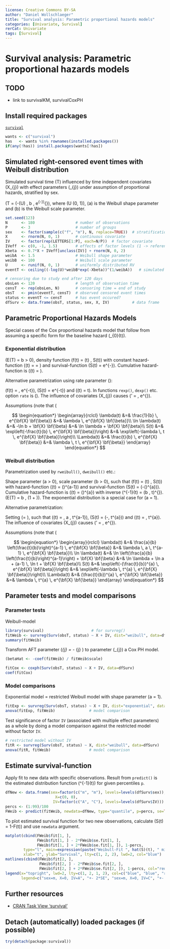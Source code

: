 ---
license: Creative Commons BY-SA
author: "Daniel Wollschlaeger"
title: "Survival analysis: Parametric proportional hazards models"
categories: [Univariate, Survival]
rerCat: Univariate
tags: [Survival]
---

Survival analysis: Parametric proportional hazards models
=========================

TODO
-------------------------

 - link to survivalKM, survivalCoxPH

Install required packages
-------------------------

[`survival`](https://cran.r-project.org/package=survival)

```{r}
wants <- c("survival")
has   <- wants %in% rownames(installed.packages())
if(any(!has)) install.packages(wants[!has])
```

Simulated right-censored event times with Weibull distribution
-------------------------

Simulated survival time \(T\) influenced by time independent covariates \(X_{j}\) with effect parameters \(\beta_{j}\) under assumption of proportional hazards, stratified by sex.

\(T = (-\ln(U) \, b \, e^{-\bf{X} \bf{\beta}})^{\frac{1}{a}}\), where \(U \sim \mathcal{U}(0, 1)\), \(a\) is the Weibull shape parameter and \(b\) is the Weibull scale parameter.

```{r}
set.seed(123)
N      <- 180                  # number of observations
P      <- 3                    # number of groups
sex    <- factor(sample(c("f", "m"), N, replace=TRUE))  # stratification factor
X      <- rnorm(N, 0, 1)       # continuous covariate
IV     <- factor(rep(LETTERS[1:P], each=N/P))  # factor covariate
IVeff  <- c(0, -1, 1.5)        # effects of factor levels (1 -> reference level)
Xbeta  <- 0.7*X + IVeff[unclass(IV)] + rnorm(N, 0, 2)
weibA  <- 1.5                  # Weibull shape parameter
weibB  <- 100                  # Weibull scale parameter
U      <- runif(N, 0, 1)       # uniformly distributed RV
eventT <- ceiling((-log(U)*weibB*exp(-Xbeta))^(1/weibA))   # simulated event time

# censoring due to study end after 120 days
obsLen <- 120                  # length of observation time
censT  <- rep(obsLen, N)       # censoring time = end of study
obsT   <- pmin(eventT, censT)  # observed censored event times
status <- eventT <= censT      # has event occured?
dfSurv <- data.frame(obsT, status, sex, X, IV)          # data frame
```

Parametric Proportional Hazards Models
-------------------------

Special cases of the Cox proportional hazards model that follow from assuming a specific form for the baseline hazard \(\lambda_{0}(t)\).

### Exponential distribution

\(E(T) = b > 0\), density function \(f(t) = \lambda(t) \, S(t)\) with constant hazard-function \(\lambda(t) = \lambda = \frac{1}{b}\) and survival-function \(S(t) = e^{-\frac{t}{b}}\). Cumulative hazard-function is \(\Lambda(t) = \frac{t}{b}\).

Alternative parametrization using rate parameter \(\lambda\):

\(f(t) = \lambda \, e^{-\lambda t}\), \(S(t) = e^{-\lambda t}\) and \(\Lambda(t) = \lambda t\). In functions `rexp()`, `dexp()` etc. option `rate` is \(\lambda\). The influence of covariates \(X_{j}\) causes \(\lambda' = \lambda \, e^{\bf{X} \bf{\beta}}\). 

Assumptions (note that \(\bf{X} \bf{\beta}\) does not include an intercept \(\beta_{0}\))

$$
\begin{equation*}
\begin{array}{rclcl}
\lambda(t)     &=& \frac{1}{b} \, e^{\bf{X} \bf{\beta}} &=& \lambda \, e^{\bf{X} \bf{\beta}}\\
\ln \lambda(t) &=& -\ln b + \bf{X} \bf{\beta} &=& \ln \lambda + \bf{X} \bf{\beta}\\
S(t)           &=& \exp\left(-\frac{t}{b} \, e^{\bf{X} \bf{\beta}}\right) &=& \exp\left(-\lambda \, t \, e^{\bf{X} \bf{\beta}}\right)\\
\Lambda(t)     &=& \frac{t}{b} \, e^{\bf{X} \bf{\beta}} &=& \lambda \, t \, e^{\bf{X} \bf{\beta}}
\end{array}
\end{equation*}
$$

### Weibull distribution

Parametrization used by `rweibull()`, `dweibull()` etc.:

Shape parameter \(a > 0\), scale parameter \(b > 0\), such that \(f(t) = \lambda(t) \, S(t)\) with hazard-function \(\lambda(t) = \frac{a}{b} \left(\frac{t}{b}\right)^{a-1}\) and survival-function \(S(t) = \exp(-(\frac{t}{b})^{a})\). Cumulative hazard-function is \(\Lambda(t) = (\frac{t}{b})^{a}\) with inverse \(\Lambda^{-1}(t) = (b \, t)^{\frac{1}{a}}\). \(E(T) = b \, \Gamma(1 + \frac{1}{a})\). The exponential distribution is a special case for \(a = 1\).

Alternative parametrization:

Setting \(\lambda = \frac{1}{b^{a}}\), such that \(\lambda(t) = \lambda \, a \, t^{a-1}\), \(S(t) = \exp(-\lambda \, t^{a})\) and \(\Lambda(t) = \lambda \, t^{a}\). The influence of covariates \(X_{j}\) causes \(\lambda' = \lambda \, e^{\bf{X} \bf{\beta}}\).

Assumptions (note that \(\bf{X} \bf{\beta}\) does not include an intercept \(\beta_{0}\))

$$
\begin{equation*}
\begin{array}{rclcl}
\lambda(t)     &=& \frac{a}{b} \left(\frac{t}{b}\right)^{a-1} \, e^{\bf{X} \bf{\beta}} &=& \lambda \, a \, t^{a-1} \, e^{\bf{X} \bf{\beta}}\\
\ln \lambda(t) &=& \ln \left(\frac{a}{b} \left(\frac{t}{b}\right)^{a-1}\right) + \bf{X} \bf{\beta} &=& \ln \lambda + \ln a + (a-1) \, \ln t + \bf{X} \bf{\beta}\\
S(t)           &=& \exp\left(-(\frac{t}{b})^{a} \, e^{\bf{X} \bf{\beta}}\right) &=& \exp\left(-\lambda \, t^{a} \, e^{\bf{X} \bf{\beta}}\right)\\
\Lambda(t)     &=& (\frac{t}{b})^{a} \, e^{\bf{X} \bf{\beta}} &=& \lambda \, t^{a} \, e^{\bf{X} \bf{\beta}}
\end{array}
\end{equation*}
$$

Parameter tests and model comparisons
-------------------------

### Parameter tests

Weibull-model

```{r}
library(survival)                     # for survreg()
fitWeib <- survreg(Surv(obsT, status) ~ X + IV, dist="weibull", data=dfSurv)
summary(fitWeib)
```

Transform AFT parameter \(\hat{\gamma}_{j} = - \hat{\beta}_{j} \cdot \hat{a}\) to parameter \(\hat{\beta}_{j}\) a Cox PH model.

```{r}
(betaHat <- -coef(fitWeib) / fitWeib$scale)
```

```{r}
fitCox <- coxph(Surv(obsT, status) ~ X + IV, data=dfSurv)
coef(fitCox)
```

### Model comparisons

Exponential model = restricted Weibull model with shape parameter \(a = 1\).

```{r}
fitExp <- survreg(Surv(obsT, status) ~ X + IV, dist="exponential", data=dfSurv)
anova(fitExp, fitWeib)               # model comparison
```

Test significance of factor `IV` (associated with multiple effect parameters) as a whole by doing a model comparison against the restricted model without factor `IV`.

```{r}
# restricted model without IV
fitR <- survreg(Surv(obsT, status) ~ X, dist="weibull", data=dfSurv)
anova(fitR, fitWeib)                 # model comparison
```

Estimate survival-function
-------------------------

Apply fit to new data with specific observations. Result from `predict()` is the estimated distribution function \(\hat{F}^{-1}(t)\) for given percentiles `p`.

```{r}
dfNew <- data.frame(sex=factor(c("m", "m"), levels=levels(dfSurv$sex)),
                      X=c(0, 0),
                     IV=factor(c("A", "C"), levels=levels(dfSurv$IV)))
percs <- (1:99)/100
FWeib <- predict(fitWeib, newdata=dfNew, type="quantile", p=percs, se=TRUE)
```

To plot estimated survival function for two new observations, calculate \(S(t) = 1-F(t)\) and use `newdata` argument.

```{r rerSurvivalParametric01}
matplot(cbind(FWeib$fit[1, ],
              FWeib$fit[1, ] - 2*FWeib$se.fit[1, ],
              FWeib$fit[1, ] + 2*FWeib$se.fit[1, ]), 1-percs,
        type="l", main=expression(paste("Weibull-Fit ", hat(S)(t), " mit SE")),
        xlab="t", ylab="Survival", lty=c(1, 2, 2), lwd=2, col="blue")
matlines(cbind(FWeib$fit[2, ],
               FWeib$fit[2, ] - 2*FWeib$se.fit[2, ],
               FWeib$fit[2, ] + 2*FWeib$se.fit[2, ]), 1-percs, col="red", lwd=2)
legend(x="topright", lwd=2, lty=c(1, 2, 1, 2), col=c("blue", "blue", "red", "red"),
       legend=c("sex=m, X=0, IV=A", "+- 2*SE", "sex=m, X=0, IV=C", "+- 2*SE"))
```

Further resources
-------------------------

  * [CRAN Task View 'survival'](https://CRAN.R-project.org/view=Survival)

Detach (automatically) loaded packages (if possible)
-------------------------

```{r}
try(detach(package:survival))
```
